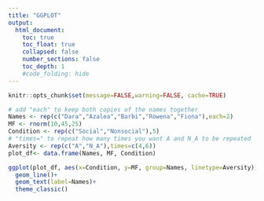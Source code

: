 ```yaml
---
title: "GGPLOT"
output:
  html_document:
    toc: true
    toc_float: true
    collapsed: false
    number_sections: false
    toc_depth: 1
    #code_folding: hide
---
```


```r
knitr::opts_chunk$set(message=FALSE,warning=FALSE, cache=TRUE)
```
```r


# add "each" to keep both copies of the names together 
Names <- rep(c("Dara","Azalea","Barbi","Rowena","Fiona"),each=2)
MF <- rnorm(10,45,25) 
Condition <- rep(c("Social","Nonsocial"),5)
# "times=" to repeat how many times you want A and N_A to be repeated 
Aversity <- rep(c("A","N_A"),times=c(4,6))
plot_df<- data.frame(Names, MF, Condition) 

ggplot(plot_df, aes(x=Condition, y=MF, group=Names, linetype=Aversity))+ 
  geom_line()+
  geom_text(label=Names)+
  theme_classic()
```

 


















